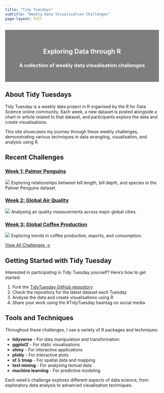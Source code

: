 ```yaml
---
title: "Tidy Tuesdays"
subtitle: "Weekly Data Visualisation Challenges"
page-layout: full
---
```


:::: {.column-screen}
::: {.hero-banner style="padding: 2em; background: linear-gradient(rgba(0, 0, 0, 0.5), rgba(0, 0, 0, 0.5)), url('resources/cover_small.jpg'); background-size: cover; color: white; text-align: center; margin-bottom: 2em;"}
# Exploring Data through R
### A collection of weekly data visualisation challenges
:::
::::

## About Tidy Tuesdays

Tidy Tuesday is a weekly data project in R organised by the R for Data Science online community. Each week, a new dataset is posted alongside a chart or article related to that dataset, and participants explore the data and create visualisations.

This site showcases my journey through these weekly challenges, demonstrating various techniques in data wrangling, visualisation, and analysis using R.

## Recent Challenges

::: {.grid}

:::: {.g-col-4}
### [Week 1: Palmer Penguins](/weekly_challenges/week1/)
![](/weekly_challenges/week1/thumbnail.png)
Exploring relationships between bill length, bill depth, and species in the Palmer Penguins dataset.
::::

:::: {.g-col-4}
### [Week 2: Global Air Quality](/weekly_challenges/week2/)
![](/weekly_challenges/week2/thumbnail.png)
Analysing air quality measurements across major global cities.
::::

:::: {.g-col-4}
### [Week 3: Global Coffee Production](/weekly_challenges/week3/)
![](/weekly_challenges/week3/thumbnail.png)
Exploring trends in coffee production, exports, and consumption.
::::

:::

[View All Challenges →](/weekly_challenges/)

## Getting Started with Tidy Tuesday

Interested in participating in Tidy Tuesday yourself? Here's how to get started:

1. Fork the [TidyTuesday GitHub repository](https://github.com/rfordatascience/tidytuesday)
2. Check the repository for the latest dataset each Tuesday
3. Analyse the data and create visualisations using R
4. Share your work using the #TidyTuesday hashtag on social media

## Tools and Techniques

Throughout these challenges, I use a variety of R packages and techniques:

- **tidyverse** - For data manipulation and transformation
- **ggplot2** - For static visualisations
- **shiny** - For interactive applications
- **plotly** - For interactive plots
- **sf** & **tmap** - For spatial data and mapping
- **text mining** - For analysing textual data
- **machine learning** - For predictive modeling

Each week's challenge explores different aspects of data science, from exploratory data analysis to advanced visualisation techniques.